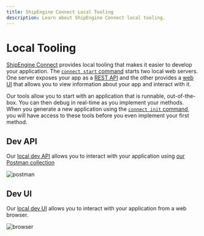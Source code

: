 ```yaml
---
title: ShipEngine Connect Local Tooling
description: Learn about ShipEngine Connect local tooling.
---
```


Local Tooling
=================================
[ShipEngine Connect](./../../index.mdx) provides local tooling that makes it easier to develop your application.
The [`connect start` command](./../cli.mdx#run-your-app-locally) starts two local web servers. One server exposes your
app as a [REST API](#rest-api) and the other provides a [web UI](#ui) that allows you to view
information about your app and interact with it.

Our tools allow you to start with an application that is runnable, out-of-the-box. You can then debug in real-time as you implement
your methods. When you generate a new application using the [`connect init` command](./../cli.mdx#initialize-a-new-app),
 you will have access to these tools before you even implement your first method.


Dev API
----------------------
Our [local dev API](./local-dev-api.mdx) allows you to interact with your application using [our Postman collection](https://documenter.getpostman.com/view/12340335/T1LPBRJk?version=latest)

![postman](/img/local-tooling/postman.png)


Dev UI
---------------------
Our [local dev UI](./local-dev-ui.mdx) allows you to interact with your application from a web browser.

![browser](/img/local-tooling/dev-ui-app-info.png)

<Pager
  prev="./../testing/index.mdx" prevTitle="Testing"
  next="./../publish.mdx" nextTitle="Publishing"
/>
